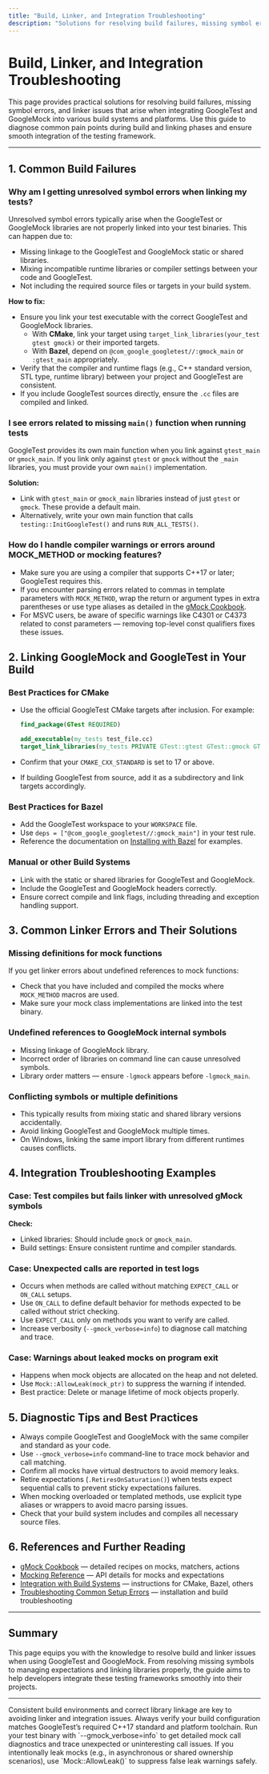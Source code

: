 ```yaml
---
title: "Build, Linker, and Integration Troubleshooting"
description: "Solutions for resolving build failures, missing symbol errors, and linker issues encountered when GoogleTest or GoogleMock is combined with various build systems and platforms."
---
```


# Build, Linker, and Integration Troubleshooting

This page provides practical solutions for resolving build failures, missing symbol errors, and linker issues that arise when integrating GoogleTest and GoogleMock into various build systems and platforms. Use this guide to diagnose common pain points during build and linking phases and ensure smooth integration of the testing framework.

---

## 1. Common Build Failures

### Why am I getting unresolved symbol errors when linking my tests?

Unresolved symbol errors typically arise when the GoogleTest or GoogleMock libraries are not properly linked into your test binaries. This can happen due to:

- Missing linkage to the GoogleTest and GoogleMock static or shared libraries.
- Mixing incompatible runtime libraries or compiler settings between your code and GoogleTest.
- Not including the required source files or targets in your build system.

**How to fix:**

- Ensure you link your test executable with the correct GoogleTest and GoogleMock libraries.
  - With **CMake**, link your target using `target_link_libraries(your_test gtest gmock)` or their imported targets.
  - With **Bazel**, depend on `@com_google_googletest//:gmock_main` or `:gtest_main` appropriately.
- Verify that the compiler and runtime flags (e.g., C++ standard version, STL type, runtime library) between your project and GoogleTest are consistent.
- If you include GoogleTest sources directly, ensure the `.cc` files are compiled and linked.


### I see errors related to missing `main()` function when running tests

GoogleTest provides its own main function when you link against `gtest_main` or `gmock_main`. If you link only against `gtest` or `gmock` without the `_main` libraries, you must provide your own `main()` implementation.

**Solution:**

- Link with `gtest_main` or `gmock_main` libraries instead of just `gtest` or `gmock`. These provide a default main.
- Alternatively, write your own main function that calls `testing::InitGoogleTest()` and runs `RUN_ALL_TESTS()`.


### How do I handle compiler warnings or errors around MOCK_METHOD or mocking features?

- Make sure you are using a compiler that supports C++17 or later; GoogleTest requires this.
- If you encounter parsing errors related to commas in template parameters with `MOCK_METHOD`, wrap the return or argument types in extra parentheses or use type aliases as detailed in the [gMock Cookbook](gmock_cook_book.md#dealing-with-unprotected-commas).
- For MSVC users, be aware of specific warnings like C4301 or C4373 related to const parameters — removing top-level const qualifiers fixes these issues.


## 2. Linking GoogleMock and GoogleTest in Your Build

### Best Practices for CMake

- Use the official GoogleTest CMake targets after inclusion. For example:

  ```cmake
  find_package(GTest REQUIRED)

  add_executable(my_tests test_file.cc)
  target_link_libraries(my_tests PRIVATE GTest::gtest GTest::gmock GTest::gtest_main)
  ```

- Confirm that your `CMAKE_CXX_STANDARD` is set to 17 or above.
- If building GoogleTest from source, add it as a subdirectory and link targets accordingly.


### Best Practices for Bazel

- Add the GoogleTest workspace to your `WORKSPACE` file.
- Use `deps = ["@com_google_googletest//:gmock_main"]` in your test rule.
- Reference the documentation on [Installing with Bazel](getting-started/set-up-prerequisites-installation/installation-bazel.mdx) for examples.


### Manual or other Build Systems

- Link with the static or shared libraries for GoogleTest and GoogleMock.
- Include the GoogleTest and GoogleMock headers correctly.
- Ensure correct compile and link flags, including threading and exception handling support.


## 3. Common Linker Errors and Their Solutions

### Missing definitions for mock functions

If you get linker errors about undefined references to mock functions:

- Check that you have included and compiled the mocks where `MOCK_METHOD` macros are used.
- Make sure your mock class implementations are linked into the test binary.

### Undefined references to GoogleMock internal symbols

- Missing linkage of GoogleMock library.
- Incorrect order of libraries on command line can cause unresolved symbols.
- Library order matters — ensure `-lgmock` appears before `-lgmock_main`.


### Conflicting symbols or multiple definitions

- This typically results from mixing static and shared library versions accidentally.
- Avoid linking GoogleTest and GoogleMock multiple times.
- On Windows, linking the same import library from different runtimes causes conflicts.


## 4. Integration Troubleshooting Examples

### Case: Test compiles but fails linker with unresolved gMock symbols

**Check:**
- Linked libraries: Should include `gmock` or `gmock_main`.
- Build settings: Ensure consistent runtime and compiler standards.

### Case: Unexpected calls are reported in test logs

- Occurs when methods are called without matching `EXPECT_CALL` or `ON_CALL` setups.
- Use `ON_CALL` to define default behavior for methods expected to be called without strict checking.
- Use `EXPECT_CALL` only on methods you want to verify are called.
- Increase verbosity (`--gmock_verbose=info`) to diagnose call matching and trace.


### Case: Warnings about leaked mocks on program exit

- Happens when mock objects are allocated on the heap and not deleted.
- Use `Mock::AllowLeak(mock_ptr)` to suppress the warning if intended.
- Best practice: Delete or manage lifetime of mock objects properly.


## 5. Diagnostic Tips and Best Practices

- Always compile GoogleTest and GoogleMock with the same compiler and standard as your code.
- Use `--gmock_verbose=info` command-line to trace mock behavior and call matching.
- Confirm all mocks have virtual destructors to avoid memory leaks.
- Retire expectations (`.RetiresOnSaturation()`) when tests expect sequential calls to prevent sticky expectations failures.
- When mocking overloaded or templated methods, use explicit type aliases or wrappers to avoid macro parsing issues.
- Check that your build system includes and compiles all necessary source files.


## 6. References and Further Reading

- [gMock Cookbook](https://google.github.io/googletest/gmock_cook_book.html) — detailed recipes on mocks, matchers, actions
- [Mocking Reference](https://google.github.io/googletest/reference/mocking.html) — API details for mocks and expectations
- [Integration with Build Systems](https://google.github.io/googletest/guides/integration-build-systems.html) — instructions for CMake, Bazel, others
- [Troubleshooting Common Setup Errors](https://google.github.io/googletest/getting-started/troubleshooting-common-issues/troubleshooting-setup-errors.html) — installation and build troubleshooting


---

## Summary

This page equips you with the knowledge to resolve build and linker issues when using GoogleTest and GoogleMock. From resolving missing symbols to managing expectations and linking libraries properly, the guide aims to help developers integrate these testing frameworks smoothly into their projects.

---

<Tip>
Consistent build environments and correct library linkage are key to avoiding linker and integration issues. Always verify your build configuration matches GoogleTest’s required C++17 standard and platform toolchain.
</Tip>

<Check>
Run your test binary with `--gmock_verbose=info` to get detailed mock call diagnostics and trace unexpected or uninteresting call issues.
</Check>

<Note>
If you intentionally leak mocks (e.g., in asynchronous or shared ownership scenarios), use `Mock::AllowLeak()` to suppress false leak warnings safely.
</Note>